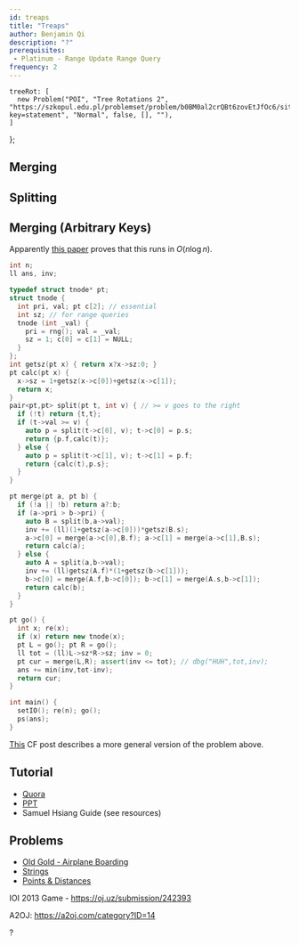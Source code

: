 ```yaml
---
id: treaps
title: "Treaps"
author: Benjamin Qi
description: "?"
prerequisites:
 - Platinum - Range Update Range Query
frequency: 2
---
```



    treeRot: [
      new Problem("POI", "Tree Rotations 2", "https://szkopul.edu.pl/problemset/problem/b0BM0al2crQBt6zovEtJfOc6/site/?key=statement", "Normal", false, [], ""),
    ]
};

## Merging

## Splitting

## Merging (Arbitrary Keys)

<Problems problems={problems.treeRot} />


<Spoiler title="Tree Rotations 2 Solution">

Apparently [this paper](https://www.cs.cmu.edu/~scandal/papers/treaps-spaa98.pdf) proves that this runs in $O(n\log n)$.

```cpp
int n;
ll ans, inv;

typedef struct tnode* pt;
struct tnode {
  int pri, val; pt c[2]; // essential
  int sz; // for range queries
  tnode (int _val) {
    pri = rng(); val = _val; 
    sz = 1; c[0] = c[1] = NULL;
  }
};
int getsz(pt x) { return x?x->sz:0; }
pt calc(pt x) {
  x->sz = 1+getsz(x->c[0])+getsz(x->c[1]);
  return x;
}
pair<pt,pt> split(pt t, int v) { // >= v goes to the right
  if (!t) return {t,t};
  if (t->val >= v) {
    auto p = split(t->c[0], v); t->c[0] = p.s;
    return {p.f,calc(t)};
  } else {
    auto p = split(t->c[1], v); t->c[1] = p.f;
    return {calc(t),p.s};
  }
}

pt merge(pt a, pt b) {
  if (!a || !b) return a?:b;
  if (a->pri > b->pri) {
    auto B = split(b,a->val);
    inv += (ll)(1+getsz(a->c[0]))*getsz(B.s);
    a->c[0] = merge(a->c[0],B.f); a->c[1] = merge(a->c[1],B.s);
    return calc(a);
  } else {
    auto A = split(a,b->val);
    inv += (ll)getsz(A.f)*(1+getsz(b->c[1]));
    b->c[0] = merge(A.f,b->c[0]); b->c[1] = merge(A.s,b->c[1]);
    return calc(b);
  }
}

pt go() {
  int x; re(x);
  if (x) return new tnode(x);
  pt L = go(); pt R = go();
  ll tot = (ll)L->sz*R->sz; inv = 0;
  pt cur = merge(L,R); assert(inv <= tot); // dbg("HUH",tot,inv);
  ans += min(inv,tot-inv);
  return cur;
}

int main() {
  setIO(); re(n); go();
  ps(ans);
}
```

</Spoiler>

<Optional>

[This](https://codeforces.com/blog/entry/67980) CF post describes a more general version of the problem above.

</Optional>

## Tutorial

  - [Quora](https://threads-iiith.quora.com/Treaps-One-Tree-to-Rule-em-all-Part-1)
  - [PPT](https://docs.google.com/presentation/d/14xgtdDWnIBwmJRAuIdZ8FvLZcX9uRxnNoGOGAQRDIvc/edit?usp=sharing)
  - Samuel Hsiang Guide (see resources)

## Problems

  - [Old Gold - Airplane Boarding](http://www.usaco.org/index.php?page=viewproblem2&cpid=402)
  - [Strings](https://csacademy.com/contest/archive/task/strings/) [](181)
  - [Points & Distances](https://www.hackerearth.com/problem/algorithm/septembereasy-points-and-distances-d30d0e6b/description/) [](185)

IOI 2013 Game - https://oj.uz/submission/242393

A2OJ: https://a2oj.com/category?ID=14


 ?